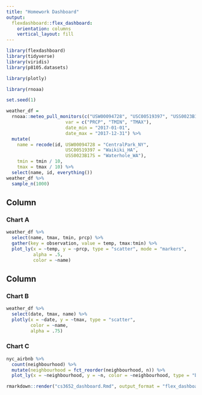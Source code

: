 ```yaml
---
title: "Homework Dashboard"
output: 
  flexdashboard::flex_dashboard:
    orientation: columns
    vertical_layout: fill
---
```


```r
library(flexdashboard)
library(tidyverse)
library(viridis)
library(p8105.datasets)

library(plotly)
```

```r
library(rnoaa)

set.seed(1)

weather_df = 
  rnoaa::meteo_pull_monitors(c("USW00094728", "USC00519397", "USS0023B17S"),
                      var = c("PRCP", "TMIN", "TMAX"), 
                      date_min = "2017-01-01",
                      date_max = "2017-12-31") %>%
  mutate(
    name = recode(id, USW00094728 = "CentralPark_NY", 
                      USC00519397 = "Waikiki_HA",
                      USS0023B17S = "Waterhole_WA"),
    tmin = tmin / 10,
    tmax = tmax / 10) %>%
  select(name, id, everything())
weather_df %>% 
  sample_n(1000)
```

Column {data-width=650}
-----------------------------------------------------------------------

### Chart A

```r
weather_df %>%
  select(name, tmax, tmin, prcp) %>% 
  gather(key = observation, value = temp, tmax:tmin) %>% 
  plot_ly(x = ~temp, y = ~prcp, type = "scatter", mode = "markers",
          alpha = .5,
          color = ~name)
```


Column {data-width=350}
-----------------------------------------------------------------------

### Chart B

```r
weather_df %>% 
  select(date, tmax, name) %>% 
  plotly(x = ~date, y = ~tmax, type = "scatter", 
         color = ~name, 
         alpha = .75)
```

### Chart C

```r
nyc_airbnb %>% 
  count(neighbourhood) %>% 
  mutate(neighbourhood = fct_reorder(neighbourhood, n)) %>% 
  plot_ly(x = ~neighbourhood, y = ~n, color = ~neighbourhood, type = "bar")
```

```r
rmarkdown::render("cs3652_dashboard.Rmd", output_format = "flex_dashboard")
```

